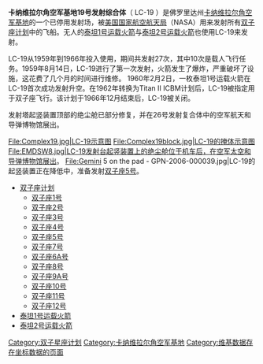 {{Multiple issues|
{{Unreferenced|time=2020-11-30T15:43:08+00:00}}
{{Rough translation|time=2020-11-30T15:43:08+00:00}}
}}
{{Infobox Launch Pad
|name=19号发射复合体
|image=Gemini_10_launch_time_exposure_-_GPN-2006-000036.jpg
|caption=一幅延时摄影的照片展示了双子星10号发射之前及发射时发射台起竖装置的状态
|site=[[卡纳维拉尔角空军基地|卡纳维拉尔角空军基地]]
|location={{coord|28|30|24|N|80|33|15|W}}
|short=LC-19
|operator=[[美国空军|美国空军]]<br/>[[NASA|NASA]]
|tlaunches=27次
|pads=1
|inclination=28° - 57°
|paddetails = {{Infobox Launch Pad/Pad
|first = [[泰坦1號運載火箭|泰坦1号运载火箭]]<br/>1959年8月14日
|last = [[泰坦2號運載火箭|泰坦2号运载火箭]]/ [[双子星12号|双子星12号]]<br/>1966年11月11日
|rockets = [[HGM-25A_Titan_I|HGM-25A Titan I]]<br/>[[LGM-25C_Titan_II|LGM-25C Titan II]]<br/>[[Titan_II_GLV|Titan II GLV]]
|status = 拆除}}
}}

'''卡纳维拉尔角空军基地19号发射综合体'''（ LC-19 ）是佛罗里达州[[卡纳维拉尔角空军基地|卡纳维拉尔角空军基地]]的一个已停用发射场，被[[美国国家航空航天局|美国国家航空航天局]]（NASA）用来发射所有[[双子座计划|双子座计划]]中的飞船。无人的[[泰坦1號運載火箭|泰坦1号运载火箭]]与[[泰坦2號運載火箭|泰坦2号运载火箭]]也使用LC-19来发射。

LC-19从1959年到1966年投入使用，期间共发射27次，其中10次是载人飞行任务。1959年8月14日，LC-19进行了第一次发射，火箭发生了爆炸，严重破坏了设施，这花费了几个月的时间进行维修。 1960年2月2日，一枚泰坦1号运载火箭在LC-19首次成功发射升空。在1962年转换为Titan II ICBM计划后，LC-19被指定用于双子座飞行。该计划于1966年12月结束后，LC-19被关闭。

发射塔起竖装置顶部的绝尘舱已部分修复，并在26号发射复合体中的空军航天和导弹博物馆展出。<gallery>
File:Complex19.jpg|LC-19示意图
File:Complex19block.jpg|LC-19的掩体示意图
File:EMDSW8.jpg|LC-19发射台起竖装置上的绝尘舱位于机车后，在空军太空和导弹博物馆展出。
File:Gemini 5 on the pad - GPN-2006-000039.jpg|LC-19的起竖装置正在降低中，准备发射[[双子座5号|双子座5号]]。
</gallery>

* [[双子座计划|双子座计划]]
** [[双子座1号|双子座1号]]
** [[双子座2号|双子座2号]]
** [[双子座3号|双子座3号]]
** [[双子座4号|双子座4号]]
** [[双子座5号|双子座5号]]
** [[双子座7号|双子座7号]]
** [[双子座6A号|双子座6A号]]
** [[双子座8号|双子座8号]]
** [[双子座9A号|双子座9A号]]
** [[双子座10号|双子座10号]]
** [[双子座11号|双子座11号]]
** [[双子座12号|双子座12号]]
* [[泰坦1號運載火箭|泰坦1号运载火箭]]
* [[泰坦2號運載火箭|泰坦2号运载火箭]]
[[Category:双子星座计划|Category:双子星座计划]]
[[Category:卡纳维拉尔角空军基地|Category:卡纳维拉尔角空军基地]]
[[Category:维基数据存在坐标数据的页面|Category:维基数据存在坐标数据的页面]]